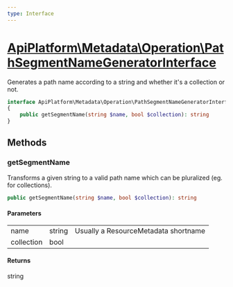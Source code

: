 ```yaml
---
type: Interface
---
```


# [ApiPlatform\Metadata\Operation\PathSegmentNameGeneratorInterface](/docs/reference/Metadata/Operation/PathSegmentNameGeneratorInterface)

Generates a path name according to a string and whether it's a collection or not.


```php
interface ApiPlatform\Metadata\Operation\PathSegmentNameGeneratorInterface
{
    public getSegmentName(string $name, bool $collection): string
}
```
## Methods

### getSegmentName

Transforms a given string to a valid path name which can be pluralized (eg. for collections).

```php
public getSegmentName(string $name, bool $collection): string
```

#### Parameters

<table><tbody>
<tr><td>name</td><td>string</td><td>Usually a ResourceMetadata shortname</td></tr><tr><td>collection</td><td>bool</td><td></td></tr>
</tbody>
</table>

#### Returns

string
